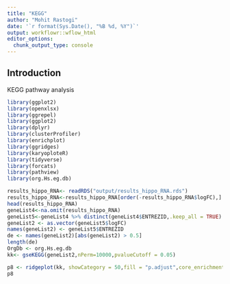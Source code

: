 ```yaml
---
title: "KEGG"
author: "Mohit Rastogi"
date: '`r format(Sys.Date(), "%B %d, %Y")`'
output: workflowr::wflow_html
editor_options:
  chunk_output_type: console
---
```


## Introduction

KEGG pathway analysis

```r
library(ggplot2)
library(openxlsx)
library(ggrepel)
library(ggplot2)
library(dplyr)
library(clusterProfiler)
library(enrichplot)
library(ggridges)
library(karyoploteR)
library(tidyverse)
library(forcats)
library(pathview)
library(org.Hs.eg.db)

```

```r
results_hippo_RNA<- readRDS("output/results_hippo_RNA.rds")
results_hippo_RNA<-results_hippo_RNA[order(-results_hippo_RNA$logFC),]
head(results_hippo_RNA)
geneList4<-na.omit(results_hippo_RNA)
geneList5<-geneList4 %>% distinct(geneList4$ENTREZID,.keep_all = TRUE)
geneList2 <- as.vector(geneList5$logFC)
names(geneList2) <- geneList5$ENTREZID
de <- names(geneList2)[abs(geneList2) > 0.5]
length(de)
OrgDb <- org.Hs.eg.db
kk<- gseKEGG(geneList2,nPerm=10000,pvalueCutoff = 0.05)
```


```r
p8 <- ridgeplot(kk, showCategory = 50,fill = "p.adjust",core_enrichment = TRUE)
p8
```

